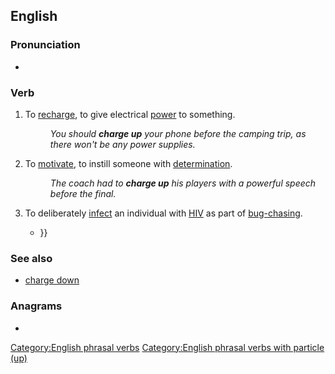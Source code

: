 ==English==

===Pronunciation===
* {{audio|en|en-au-charge up.ogg|Audio (AU)}}

===Verb===
{{en-verb|*}}

# {{lb|en|transitive}} To [[recharge]], to give electrical [[power]] to something.
#: ''You should '''charge up''' your phone before the camping trip, as there won't be any power supplies.''
# {{lb|en|idiomatic}} To [[motivate]], to instill someone with [[determination]].
#: ''The coach had to '''charge up''' his players with a powerful speech before the final.''
# {{lb|en|LGBT|slang|transitive}} To deliberately [[infect]] an individual with [[HIV]] as part of [[bug-chasing]].
#* {{quote-book|en|year=2009|author=Tim Dean|title=Unlimited Intimacy: Reflections on the Subculture of Barebacking|passage=The subcultural vernacular “I'll '''charge you up'''" evokes the act of charging a battery or readying a mechanism for action; {{...}}}}

===See also===
* [[charge down]]

===Anagrams===
* {{anagrams|en|a=aceghpru|upcharge}}

[[Category:English phrasal verbs]]
[[Category:English phrasal verbs with particle (up)]]